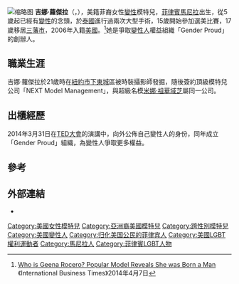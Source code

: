 [[File:Model_Geena_Rocero_Coming_out_Transgender_(13563189244).jpg|缩略图]]
'''吉娜·蘿傑拉'''（{{lang-en|'''Geena Rocero'''}}，{{bd|1984年}}），美籍菲裔女性[[變性|變性]]模特兒，[[菲律賓|菲律賓]][[馬尼拉|馬尼拉]]出生，從5歲起已經有[[變性|變性]]的念頭，於[[泰國|泰國]]進行過兩次大型手術，15歲開始參加選美比賽，17歲移居[[三藩市|三藩市]]，2006年入籍[[美國|美國]]。<ref>[http://www.ibtimes.co.uk/who-geena-rocero-popular-model-reveals-she-was-born-man-1443718 Who is Geena Rocero? Popular Model Reveals She was Born a Man] {{Wayback|url=http://www.ibtimes.co.uk/who-geena-rocero-popular-model-reveals-she-was-born-man-1443718 |date=20200603112053 }}《International Business Times》2014年4月7日</ref>她是爭取[[變性人|變性人]]權益組織「Gender Proud」的創辦人。

==職業生涯==
吉娜·蘿傑拉於21歲時在[[紐約市|紐約市]][[下東城|下東城]]區被時裝攝影師發掘，隨後簽約頂級模特兒公司「NEXT Model Management」，與超級名模[[米娜·祖華域芝|米娜·祖華域芝]]屬同一公司。

==出櫃經歷==
2014年3月31日在[[TED大會|TED大會]]的演講中，向外公佈自己變性人的身份，同年成立「Gender Proud」組織，為變性人爭取更多權益。

==參考==
{{reflist}}

==外部連結==
* {{Official website|http://genderproud.com/}}

{{DEFAULTSORT: Roccero, Geena}}
[[Category:美國女性模特兒|Category:美國女性模特兒]]
[[Category:亞洲裔美國模特兒|Category:亞洲裔美國模特兒]]
[[Category:跨性別模特兒|Category:跨性別模特兒]]
[[Category:美國變性人|Category:美國變性人]]
[[Category:归化美国公民的菲律宾人|Category:归化美国公民的菲律宾人]]
[[Category:美國LGBT權利運動者|Category:美國LGBT權利運動者]]
[[Category:馬尼拉人|Category:馬尼拉人]]
[[Category:菲律賓LGBT人物|Category:菲律賓LGBT人物]]